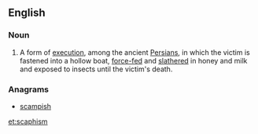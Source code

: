 ==English==

===Noun===
{{wikipedia}}
{{en-noun|-}}

# A form of [[execution]], among the ancient [[Persian]]s, in which the victim is fastened into a hollow boat, [[force-fed]] and [[slather]]ed in honey and milk and exposed to insects until the victim's death.

===Anagrams===
* [[scampish#English|scampish]]

[[et:scaphism]]